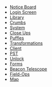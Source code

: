 * [[Notice Board]]
* [[Login Screen]]
* [[Library]]
* [[Crumbs]]
* [[System]]
* [[Close Ups]]
* [[Puffles]]
* [[Transformations]]
* [[Client]]
* [[PST]]
* [[Unlock]]
* [[Forms]]
* [[Beacon Telescope]]
* [[Field-Ops]]
* [[Map]]